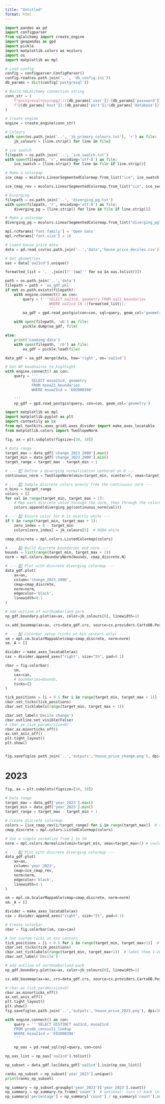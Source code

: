 ```yaml
---
title: "Untitled"
format: html
---
```



```python
import pandas as pd
import configparser
from sqlalchemy import create_engine
import geopandas as gpd
import pickle
import matplotlib.colors as mcolors
import os
import matplotlib as mpl

# Load config
config = configparser.ConfigParser()
config.read(os.path.join('..', 'db_config.ini'))
db_params = dict(config['postgresql'])

# Build SQLAlchemy connection string
conn_str = (
    f"postgresql+psycopg2://{db_params['user']}:{db_params['password']}"
    f"@{db_params['host']}:{db_params['port']}/{db_params['database']}"
)

# Create engine
engine = create_engine(conn_str)

# Colours
with open(os.path.join('..', 'jk_primary_colours.txt'), 'r') as file:
    jk_colours = [line.strip() for line in file]

# ice swatch
filepath = os.path.join('..', 'ice_swatch.txt')
with open(filepath, 'r', encoding='utf-8') as file:
    ice_swatch = [line.strip() for line in file if line.strip()]

# Make a colormap
ice_cmap = mcolors.LinearSegmentedColormap.from_list("ice", ice_swatch)

ice_cmap_rev = mcolors.LinearSegmentedColormap.from_list("ice", ice_swatch).reversed()

# Diverging
filepath = os.path.join('..', 'diverging_pg.txt')
with open(filepath, 'r', encoding='utf-8') as file:
    diverging_pg = [line.strip() for line in file if line.strip()]

# Make a colormap
diverging_pg = mcolors.LinearSegmentedColormap.from_list("diverging_pg", diverging_pg)

mpl.rcParams['font.family'] = 'Open Sans'
mpl.rcParams['font.size'] = 16
```


```python
# Loaod house price data
data = pd.read_csv(os.path.join('..','data','house_price_deciles.csv'))

# Get geometries
oas = data['oa21cd'].unique()

formatted_list = ', '.join([f"'{oa}'" for oa in oas.tolist()])

path = os.path.join('..','data')
filepath = path + 'oa_gdf.pkl'
if not os.path.exists(filepath):
    with engine.connect() as con:
        query = f'''SELECT oa21cd, geometry FROM oa21_boundaries
                    WHERE oa21cd IN ({formatted_list});
                    '''
        oa_gdf = gpd.read_postgis(con=con, sql=query, geom_col='geometry')

    with open(filepath, 'wb') as file:
        pickle.dump(oa_gdf, file)

else:
    print('Loading data')
    with open(filepath, 'rb') as file:
        oa_gdf = pickle.load(file)

data_gdf = oa_gdf.merge(data, how='right', on='oa21cd')
```

```python
# Get NP boudnaires to higlhight
with engine.connect() as con:
    query = '''
            SELECT msoa21cd, geometry
            FROM msoa21_boundaries
            WHERE msoa21cd = 'E02000398'

    '''
    np_gdf = gpd.read_postgis(query, con=con, geom_col='geometry')
```

```python
import matplotlib as mpl
import matplotlib.pyplot as plt
import contextily as cx
from mpl_toolkits.axes_grid1.axes_divider import make_axes_locatable
from matplotlib.colors import TwoSlopeNorm

fig, ax = plt.subplots(figsize=[10, 10])

# Data range
target_max = data_gdf['change_2023_2000'].max()
target_min = data_gdf['change_2023_2000'].min()
target_range = target_max - target_min + 1

# --- 1️⃣ Define a diverging normalization centered on 0 ---
continuous_norm = TwoSlopeNorm(vmin=target_min, vcenter=0, vmax=target_max)

# --- 2️⃣ Sample discrete colors evenly from the continuous norm ---
n_bins = target_range
colors = []
for val in range(target_min, target_max + 1):
    # Map each discrete value through the norm, then through the colormap
    colors.append(diverging_pg(continuous_norm(val)))

# --- 3️⃣ Ensure color for 0 is exactly white ---
if 0 in range(target_min, target_max + 1):
    zero_index = 0 - target_min
    colors[zero_index] = jk_colours[5]  # RGBA white

cmap_discrete = mpl.colors.ListedColormap(colors)

# --- 4️⃣ Build discrete boundaries and norm ---
bounds = list(range(target_min, target_max + 2))
norm = mpl.colors.BoundaryNorm(bounds, cmap_discrete.N)

# --- 5️⃣ Plot with discrete diverging colormap ---
data_gdf.plot(
    ax=ax,
    column='change_2023_2000',
    cmap=cmap_discrete,
    norm=norm,
    edgecolor='black',
    linewidth=0.1
)

# add outline of northumberland park
np_gdf.boundary.plot(ax=ax, color=jk_colours[0], linewidth=1)

cx.add_basemap(ax=ax, crs=data_gdf.crs, source=cx.providers.CartoDB.Positron)

# --- 6️⃣ Colorbar setup (ticks at bin centers only) ---
sm = mpl.cm.ScalarMappable(cmap=cmap_discrete, norm=norm)
sm._A = []

divider = make_axes_locatable(ax)
cax = divider.append_axes("right", size="5%", pad=0.1)

cbar = fig.colorbar(
    sm, 
    cax=cax, 
    # boundaries=bounds, 
    ticks=[]
)

tick_positions = [i + 0.5 for i in range(target_min, target_max + 1)]
cbar.set_ticks(tick_positions)
cbar.set_ticklabels(range(target_min, target_max + 1))

cbar.set_label('Decile change')
cbar.outline.set_visible(False)
# cbar.ax.tick_params(size=0)
cbar.ax.minorticks_off()
ax.set_axis_off()
plt.tight_layout()
plt.show()


fig.savefig(os.path.join('..','outputs','house_price_change.png'), dpi=300, bbox_inches='tight')
```

# 2023

```python
fig, ax = plt.subplots(figsize=[10, 10])

# Data range
target_max = data_gdf['year_2023'].max()
target_min = data_gdf['year_2023'].min()
target_range = target_max - target_min + 1

# Create discrete colormap
colors = [ice_cmap_rev(i/target_range) for i in range(target_max)]  # sample 10 discrete colors - using i/9 ensures last colour is used
cmap_discrete = mpl.colors.ListedColormap(colors)

# Use a simple normalize from 1 to 10
norm = mpl.colors.Normalize(vmin=target_min, vmax=target_max+1) # could be +1?

# --- 5️⃣ Plot with discrete diverging colormap ---
data_gdf.plot(
    ax=ax,
    column='year_2023',
    cmap=ice_cmap_rev,
    norm=norm,
    edgecolor='black',
    linewidth=0.1
)

sm = mpl.cm.ScalarMappable(cmap=cmap_discrete, norm=norm)
sm._A = []

divider = make_axes_locatable(ax)
cax = divider.append_axes("right", size="5%", pad=0.1)

# Create colorbar
cbar = fig.colorbar(sm, cax=cax)

# Set custom ticks at bin centers
tick_positions = [i + 0.5 for i in range(target_min, target_max+1)]  # 1.5, 2.5, ..., 9.5
cbar.set_ticks(tick_positions)
cbar.set_ticklabels(range(target_min, target_max+1))  # label them 1–10
cbar.set_label('Decile')

# add outline of northumberland park
np_gdf.boundary.plot(ax=ax, color=jk_colours[0], linewidth=1)

cx.add_basemap(ax=ax, crs=data_gdf.crs, source=cx.providers.CartoDB.Positron)

# cbar.ax.tick_params(size=0)
cbar.ax.minorticks_off()
ax.set_axis_off()
plt.tight_layout()
plt.show()
fig.savefig(os.path.join('..','outputs','house_price_2023.png'), dpi=300, bbox_inches='tight')
```


```python
with engine.connect() as con:
    query = '''SELECT DISTINCT oa21cd, msoa21cd
    FROM pcode_census21_lookup 
    WHERE msoa21cd = 'E02000398'
    '''
    
    np_oas = pd.read_sql(sql=query, con=con)

np_oas_list = np_oas['oa21cd'].tolist()

np_subset = data_gdf.loc[data_gdf['oa21cd'].isin(np_oas_list)]

ranks_np_subset = np_subset['year_2023'].unique()
print(ranks_np_subset)

np_summary = np_subset.groupby('year_2023')['year_2023'].count()
np_summary = np_summary.to_frame('count')  # optional: turn it back into a DataFrame
np_summary['percentage'] = np_summary['count'] / np_summary['count'].sum() * 100


```